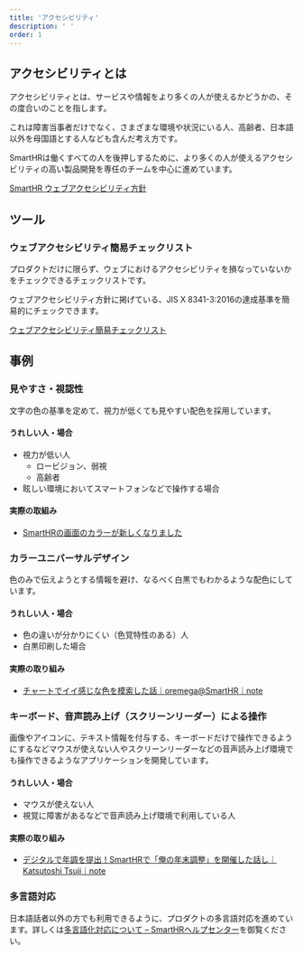 ```yaml
---
title: 'アクセシビリティ'
description: ' '
order: 1
---
```


## アクセシビリティとは

アクセシビリティとは、サービスや情報をより多くの人が使えるかどうかの、その度合いのことを指します。

これは障害当事者だけでなく、さまざまな環境や状況にいる人、高齢者、日本語以外を母国語とする人なども含んだ考え方です。

SmartHRは働くすべての人を後押しするために、より多くの人が使えるアクセシビリティの高い製品開発を専任のチームを中心に進めています。

[SmartHR ウェブアクセシビリティ方針](/accessibility/policy)

## ツール
<!-- textlint-disable -->
### ウェブアクセシビリティ簡易チェックリスト

プロダクトだけに限らず、ウェブにおけるアクセシビリティを損なっていないかをチェックできるチェックリストです。

ウェブアクセシビリティ方針に掲げている、JIS X 8341-3:2016の達成基準を簡易的にチェックできます。


[ウェブアクセシビリティ簡易チェックリスト](/accessibility/check-list)
<!-- textlint-enable -->
## 事例

### 見やすさ・視認性

文字の色の基準を定めて、視力が低くても見やすい配色を採用しています。

#### うれしい人・場合

- 視力が低い人
  - ロービジョン、弱視
  - 高齢者
- 眩しい環境においてスマートフォンなどで操作する場合

#### 実際の取組み

- [SmartHRの画面のカラーが新しくなりました](https://smarthr.jp/update/21763)

### カラーユニバーサルデザイン

色のみで伝えようとする情報を避け、なるべく白黒でもわかるような配色にしています。

#### うれしい人・場合

- 色の違いが分かりにくい（色覚特性のある）人
- 白黒印刷した場合

#### 実際の取り組み

- [チャートでイイ感じな色を模索した話｜oremega@SmartHR｜note](https://note.com/oremega/n/n6a20a4459a6b)

### キーボード、音声読み上げ（スクリーンリーダー）による操作

画像やアイコンに、テキスト情報を付与する、キーボードだけで操作できるようにするなどマウスが使えない人やスクリーンリーダーなどの音声読み上げ環境でも操作できるようなアプリケーションを開発しています。

#### うれしい人・場合

- マウスが使えない人
- 視覚に障害があるなどで音声読み上げ環境で利用している人

#### 実際の取り組み

- [デジタルで年調を提出！SmartHRで「俺の年末調整」を開催した話し｜Katsutoshi Tsuji｜note](https://note.com/debugon/n/n168934ac69b4)

### 多言語対応

日本語話者以外の方でも利用できるように、プロダクトの多言語対応を進めています。詳しくは[多言語化対応について – SmartHRヘルプセンター](https://knowledge.smarthr.jp/hc/ja/articles/360035659594-%E5%A4%9A%E8%A8%80%E8%AA%9E%E5%8C%96%E5%AF%BE%E5%BF%9C%E3%81%AB%E3%81%A4%E3%81%84%E3%81%A6)を御覧ください。
